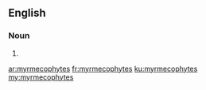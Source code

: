 ==English==

===Noun===
{{head|en|noun plural form}}

# {{plural of|myrmecophyte|lang=en}}

[[ar:myrmecophytes]]
[[fr:myrmecophytes]]
[[ku:myrmecophytes]]
[[my:myrmecophytes]]